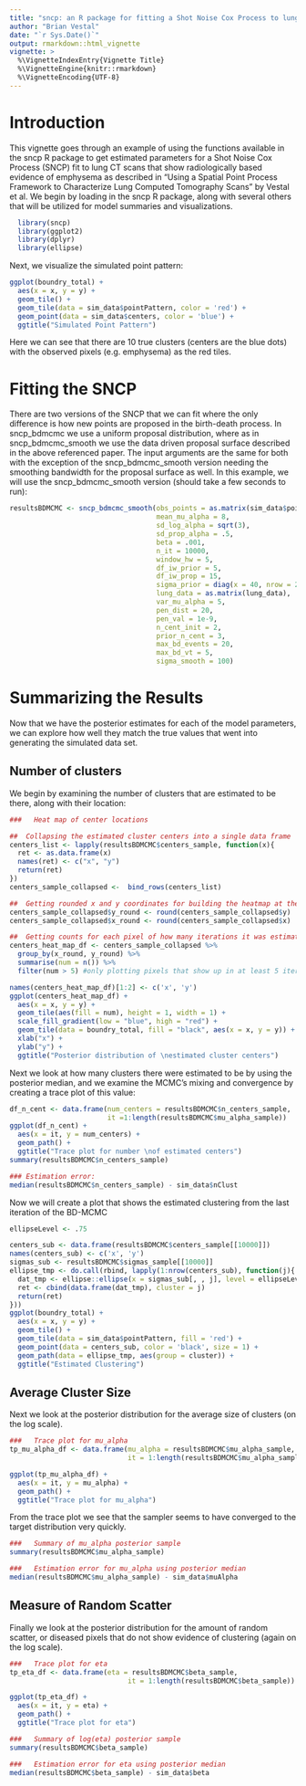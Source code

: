 ```yaml
---
title: "sncp: an R package for fitting a Shot Noise Cox Process to lung CT scans"
author: "Brian Vestal"
date: "`r Sys.Date()`"
output: rmarkdown::html_vignette
vignette: >
  %\VignetteIndexEntry{Vignette Title}
  %\VignetteEngine{knitr::rmarkdown}
  %\VignetteEncoding{UTF-8}
---
```

  
# Introduction
  This vignette goes through an example of using the functions available in the sncp R package to get estimated parameters for a Shot Noise Cox Process (SNCP) fit to lung CT scans that show radiologically based evidence of emphysema as described in "Using a Spatial Point Process Framework to Characterize Lung Computed Tomography Scans" by Vestal et al.  We begin by loading in the sncp R package, along with several others that will be utilized for model summaries and visualizations.
  
```r
  library(sncp)
  library(ggplot2)
  library(dplyr)
  library(ellipse)
```
  
Next, we visualize the simulated point pattern:
```r
ggplot(boundry_total) +
  aes(x = x, y = y) +
  geom_tile() +
  geom_tile(data = sim_data$pointPattern, color = 'red') +
  geom_point(data = sim_data$centers, color = 'blue') +
  ggtitle("Simulated Point Pattern")
```

Here we can see that there are 10 true clusters (centers are the blue dots) with the observed pixels (e.g. emphysema) as the red tiles.

# Fitting the SNCP 
There are two versions of the SNCP that we can fit where the only difference is how new points are proposed in the birth-death process.  In sncp_bdmcmc we use a uniform proposal distribution, where as in sncp_bdmcmc_smooth we use the data driven proposal surface described in the above referenced paper.  The input arguments are the same for both with the exception of the sncp_bdmcmc_smooth version needing the smoothing bandwidth for the proposal surface as well.  In this example, we will use the sncp_bdmcmc_smooth version (should take a few seconds to run):

```r
resultsBDMCMC <- sncp_bdmcmc_smooth(obs_points = as.matrix(sim_data$pointPattern),
                                    mean_mu_alpha = 8,
                                    sd_log_alpha = sqrt(3),
                                    sd_prop_alpha = .5,
                                    beta = .001,
                                    n_it = 10000,
                                    window_hw = 5,
                                    df_iw_prior = 5,
                                    df_iw_prop = 15,
                                    sigma_prior = diag(x = 40, nrow = 2),
                                    lung_data = as.matrix(lung_data),
                                    var_mu_alpha = 5,
                                    pen_dist = 20,
                                    pen_val = 1e-9,
                                    n_cent_init = 2,
                                    prior_n_cent = 3,
                                    max_bd_events = 20,
                                    max_bd_vt = 5,
                                    sigma_smooth = 100)
```

# Summarizing the Results
Now that we have the posterior estimates for each of the model parameters, we can explore how well they match the true values that went into generating the simulated data set.  

##  Number of clusters
We begin by examining the number of clusters that are estimated to be there, along with their location:

```r
###   Heat map of center locations

##  Collapsing the estimated cluster centers into a single data frame
centers_list <- lapply(resultsBDMCMC$centers_sample, function(x){
  ret <- as.data.frame(x)
  names(ret) <- c("x", "y")
  return(ret)
})
centers_sample_collapsed <-  bind_rows(centers_list)

##  Getting rounded x and y coordinates for building the heatmap at the pixel level
centers_sample_collapsed$y_round <- round(centers_sample_collapsed$y)
centers_sample_collapsed$x_round <- round(centers_sample_collapsed$x)

##  Getting counts for each pixel of how many iterations it was estimated to be a cluster center
centers_heat_map_df <- centers_sample_collapsed %>%
  group_by(x_round, y_round) %>%
  summarise(num = n()) %>% 
  filter(num > 5) #only plotting pixels that show up in at least 5 iterations 

names(centers_heat_map_df)[1:2] <- c('x', 'y')
ggplot(centers_heat_map_df) +
  aes(x = x, y = y) +
  geom_tile(aes(fill = num), height = 1, width = 1) +
  scale_fill_gradient(low = "blue", high = "red") +
  geom_tile(data = boundry_total, fill = "black", aes(x = x, y = y)) +
  xlab("x") +
  ylab("y") +
  ggtitle("Posterior distribution of \nestimated cluster centers")
```

Next we look at how many clusters there were estimated to be by using the posterior median, and we examine the MCMC's mixing and convergence by creating a trace plot of this value:

```r
df_n_cent <- data.frame(num_centers = resultsBDMCMC$n_centers_sample, 
                        it =1:length(resultsBDMCMC$mu_alpha_sample))
ggplot(df_n_cent) +
  aes(x = it, y = num_centers) +
  geom_path() +
  ggtitle("Trace plot for number \nof estimated centers")
summary(resultsBDMCMC$n_centers_sample)

### Estimation error:
median(resultsBDMCMC$n_centers_sample) - sim_data$nClust
```

Now we will create a plot that shows the estimated clustering from the last iteration of the BD-MCMC


```r
ellipseLevel <- .75

centers_sub <- data.frame(resultsBDMCMC$centers_sample[[10000]])
names(centers_sub) <- c('x', 'y')
sigmas_sub <- resultsBDMCMC$sigmas_sample[[10000]]
ellipse_tmp <- do.call(rbind, lapply(1:nrow(centers_sub), function(j){
  dat_tmp <- ellipse::ellipse(x = sigmas_sub[, , j], level = ellipseLevel, centre = as.numeric(centers_sub[j, ]))
  ret <- cbind(data.frame(dat_tmp), cluster = j)
  return(ret)
}))
ggplot(boundry_total) +
  aes(x = x, y = y) +
  geom_tile() +
  geom_tile(data = sim_data$pointPattern, fill = 'red') +
  geom_point(data = centers_sub, color = 'black', size = 1) +
  geom_path(data = ellipse_tmp, aes(group = cluster)) +
  ggtitle("Estimated Clustering")

```

## Average Cluster Size

Next we look at the posterior distribution for the average size of clusters (on the log scale).  

```r
###   Trace plot for mu_alpha
tp_mu_alpha_df <- data.frame(mu_alpha = resultsBDMCMC$mu_alpha_sample,
                             it = 1:length(resultsBDMCMC$mu_alpha_sample))

ggplot(tp_mu_alpha_df) +
  aes(x = it, y = mu_alpha) +
  geom_path() +
  ggtitle("Trace plot for mu_alpha")
```

From the trace plot we see that the sampler seems to have converged to the target distribution very quickly.

```r
###   Summary of mu_alpha posterior sample
summary(resultsBDMCMC$mu_alpha_sample)

###   Estimation error for mu_alpha using posterior median
median(resultsBDMCMC$mu_alpha_sample) - sim_data$muAlpha
```

## Measure of Random Scatter

Finally we look at the posterior distribution for the amount of random scatter, or diseased pixels that do not show evidence of clustering (again on the log scale).  

```r
###   Trace plot for eta
tp_eta_df <- data.frame(eta = resultsBDMCMC$beta_sample,
                             it = 1:length(resultsBDMCMC$beta_sample))

ggplot(tp_eta_df) +
  aes(x = it, y = eta) +
  geom_path() +
  ggtitle("Trace plot for eta")

###   Summary of log(eta) posterior sample
summary(resultsBDMCMC$beta_sample)

###   Estimation error for eta using posterior median
median(resultsBDMCMC$beta_sample) - sim_data$beta
```

